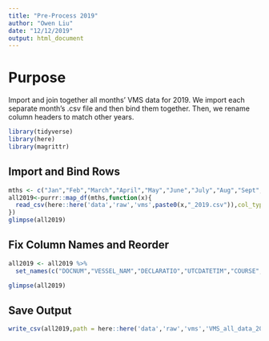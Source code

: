 ```yaml
---
title: "Pre-Process 2019"
author: "Owen Liu"
date: "12/12/2019"
output: html_document
---
```


# Purpose

Import and join together all months' VMS data for 2019. We import each separate month's .csv file and then bind them together. Then, we rename column headers to match other years.

```r
library(tidyverse)
library(here)
library(magrittr)
```

## Import and Bind Rows

```r
mths <- c("Jan","Feb","March","April","May","June","July","Aug","Sept","Oct","Nov","Dec")
all2019<-purrr::map_df(mths,function(x){
  read_csv(here::here('data','raw','vms',paste0(x,"_2019.csv")),col_types = 'cccTddddddc')
})
glimpse(all2019)
```


## Fix Column Names and Reorder

```r
all2019 <- all2019 %>% 
  set_names(c("DOCNUM","VESSEL_NAM","DECLARATIO","UTCDATETIM","COURSE","SPEED","AVG_COURSE","AVG_SPEED","LATITUDE","LONGITUDE","PROVIDER"))

glimpse(all2019)
```

## Save Output

```r
write_csv(all2019,path = here::here('data','raw','vms','VMS_all_data_2019.csv'))
```

